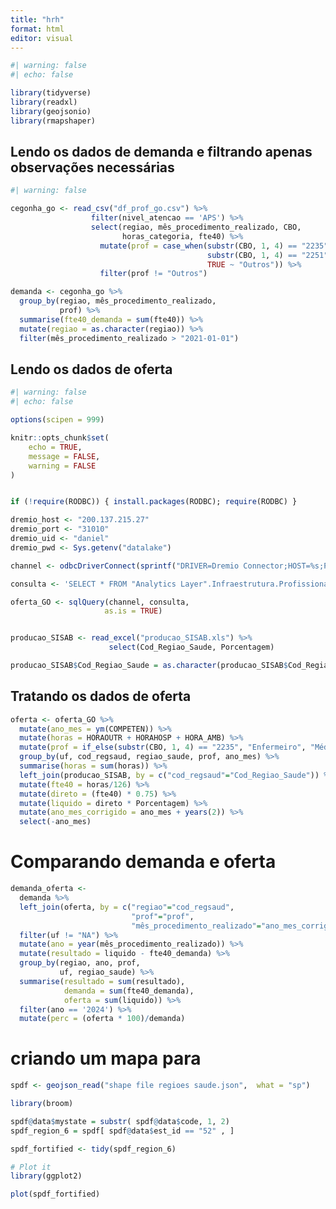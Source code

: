 ```yaml
---
title: "hrh"
format: html
editor: visual
---
```


```r
#| warning: false
#| echo: false

library(tidyverse)
library(readxl)
library(geojsonio)
library(rmapshaper)
```

## Lendo os dados de **demanda** e filtrando apenas observações necessárias

```r
#| warning: false

cegonha_go <- read_csv("df_prof_go.csv") %>% 
                  filter(nivel_atencao == 'APS') %>% 
                  select(regiao, mês_procedimento_realizado, CBO,
                         horas_categoria, fte40) %>% 
                    mutate(prof = case_when(substr(CBO, 1, 4) == "2235" ~ "Enfermeiro",
                                            substr(CBO, 1, 4) == "2251" ~ "Médico",
                                            TRUE ~ "Outros")) %>% 
                    filter(prof != "Outros") 

demanda <- cegonha_go %>% 
  group_by(regiao, mês_procedimento_realizado,
           prof) %>% 
  summarise(fte40_demanda = sum(fte40)) %>% 
  mutate(regiao = as.character(regiao)) %>% 
  filter(mês_procedimento_realizado > "2021-01-01")

```

## Lendo os dados de **oferta** 

```r
#| warning: false
#| echo: false

options(scipen = 999)

knitr::opts_chunk$set(
	echo = TRUE,
	message = FALSE,
	warning = FALSE
)


if (!require(RODBC)) { install.packages(RODBC); require(RODBC) }

dremio_host <- "200.137.215.27"
dremio_port <- "31010"
dremio_uid <- "daniel"
dremio_pwd <- Sys.getenv("datalake")

channel <- odbcDriverConnect(sprintf("DRIVER=Dremio Connector;HOST=%s;PORT=%s;UID=%s;PWD=%s;AUTHENTICATIONTYPE=Basic Authentication;CONNECTIONTYPE=Direct", dremio_host, dremio_port, dremio_uid, dremio_pwd))

consulta <- 'SELECT * FROM "Analytics Layer".Infraestrutura.Profissionais."Profissionais APS"'

oferta_GO <- sqlQuery(channel, consulta, 
                     as.is = TRUE)


producao_SISAB <- read_excel("producao_SISAB.xls") %>% 
                      select(Cod_Regiao_Saude, Porcentagem)

producao_SISAB$Cod_Regiao_Saude = as.character(producao_SISAB$Cod_Regiao_Saude)
```

## Tratando os dados de oferta 

```r

oferta <- oferta_GO %>% 
  mutate(ano_mes = ym(COMPETEN)) %>% 
  mutate(horas = HORAOUTR + HORAHOSP + HORA_AMB) %>% 
  mutate(prof = if_else(substr(CBO, 1, 4) == "2235", "Enfermeiro", "Médico")) %>% 
  group_by(uf, cod_regsaud, regiao_saude, prof, ano_mes) %>% 
  summarise(horas = sum(horas)) %>% 
  left_join(producao_SISAB, by = c("cod_regsaud"="Cod_Regiao_Saude")) %>% 
  mutate(fte40 = horas/126) %>% 
  mutate(direto = (fte40) * 0.75) %>% 
  mutate(liquido = direto * Porcentagem) %>% 
  mutate(ano_mes_corrigido = ano_mes + years(2)) %>% 
  select(-ano_mes) 

```

# Comparando demanda e oferta 

```r

demanda_oferta <- 
  demanda %>%  
  left_join(oferta, by = c("regiao"="cod_regsaud",
                           "prof"="prof",
                           "mês_procedimento_realizado"="ano_mes_corrigido")) %>% 
  filter(uf != "NA") %>% 
  mutate(ano = year(mês_procedimento_realizado)) %>% 
  mutate(resultado = liquido - fte40_demanda) %>% 
  group_by(regiao, ano, prof,
           uf, regiao_saude) %>% 
  summarise(resultado = sum(resultado),
            demanda = sum(fte40_demanda),
            oferta = sum(liquido)) %>% 
  filter(ano == '2024') %>% 
  mutate(perc = (oferta * 100)/demanda)


```

# criando um mapa para 


```r
spdf <- geojson_read("shape file regioes saude.json",  what = "sp")
```


```r
library(broom)

spdf@data$mystate = substr( spdf@data$code, 1, 2)
spdf_region_6 = spdf[ spdf@data$est_id == "52" , ]

spdf_fortified <- tidy(spdf_region_6)

# Plot it
library(ggplot2)

plot(spdf_fortified)

```

